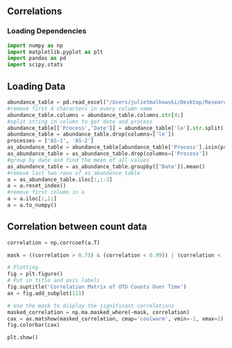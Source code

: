## Correlations

### Loading Dependencies
```python
import numpy as np
import matplotlib.pyplot as plt
import pandas as pd
import scipy.stats
```

## Loading Data
```python
abundance_table = pd.read_excel("/Users/julietmalkowski/Desktop/Research/Kinetic_Model/abundance_table.xlsx")
#remove first 4 characters in every column name
abundance_table.columns = abundance_table.columns.str[4:] 
#split string in column to get date and process
abundance_table[['Process','Date']] = abundance_table['le'].str.split('_',expand=True)
abundance_table = abundance_table.drop(columns=['le'])
processes = ['AS-1', 'AS-2']
as_abundance_table = abundance_table[abundance_table['Process'].isin(processes)]
as_abundance_table = as_abundance_table.drop(columns=['Process'])
#group by date and find the mean of all values
as_abundance_table = as_abundance_table.groupby(['Date']).mean()
#remove last two rows of as_abundance_table
a = as_abundance_table.iloc[:,:-2]
a = a.reset_index()
#remove first column in a
a = a.iloc[:,1:]
a = a.to_numpy()
```

## Correlation between count data
```python
correlation = np.corrcoef(a.T)

mask = ((correlation > 0.75) & (correlation < 0.99)) | (correlation < -0.75) & (correlation > -0.99)

# Plotting
fig = plt.figure()
# Put in title and axis labels
fig.suptitle('Correlation Matrix of OTU Counts Over Time')
ax = fig.add_subplot(111)

# Use the mask to display the significant correlations
masked_correlation = np.ma.masked_where(~mask, correlation)
cax = ax.matshow(masked_correlation, cmap='coolwarm', vmin=-1, vmax=1)
fig.colorbar(cax)

plt.show()
```